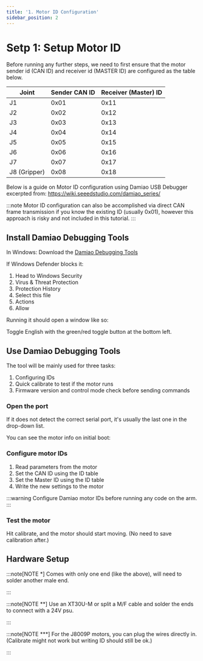 ```yaml
---
title: '1. Motor ID Configuration'
sidebar_position: 2
---
```



# Setp 1: Setup Motor ID

Before running any further steps, we need to first ensure that the motor sender id (CAN ID) and receiver id (MASTER ID) are configured as the table below.

| Joint | Sender CAN ID | Receiver (Master) ID |
|-------|---------------|---------------------|
| J1    | 0x01          | 0x11               |
| J2    | 0x02          | 0x12               |
| J3    | 0x03          | 0x13               |
| J4    | 0x04          | 0x14               |
| J5    | 0x05          | 0x15               |
| J6    | 0x06          | 0x16               |
| J7    | 0x07          | 0x17               |
| J8 (Gripper) | 0x08   | 0x18               |

Below is a guide on Motor ID configuration using Damiao USB Debugger excerpted from: https://wiki.seeedstudio.com/damiao_series/

:::note
Motor ID configuration can also be accomplished via direct CAN frame transmission if you know the existing ID (usually 0x01), however this approach is risky and not included in this tutorial.
:::

## Install Damiao Debugging Tools

In Windows: Download the [Damiao Debugging Tools](https://files.seeedstudio.com/wiki/robotics/Actuator/damiao/Debugging_Tools_v.1.6.8.8.exe)

<BlockImage src="software/setup/damiao-debugging-tools-download.png" alt="Damiao Debugging Tools download" width="25%" />

If Windows Defender blocks it:

1. Head to Windows Security
2. Virus & Threat Protection
3. Protection History
4. Select this file
5. Actions
6. Allow

Running it should open a window like so:

<BlockImage src="software/setup/damiao-debugging-tools-start.png" alt="Damiao Debugging Tools start" width="60%" />

Toggle English with the green/red toggle button at the bottom left.

## Use Damiao Debugging Tools

The tool will be mainly used for three tasks:

1. Configuring IDs
2. Quick calibrate to test if the motor runs
3. Firmware version and control mode check before sending commands

### Open the port

If it does not detect the correct serial port, it's usually the last one in the drop-down list.

<BlockImage src="software/setup/damiao-debugging-tools-port.png" alt="Damiao Debugging Tools port" width="20%" />

You can see the motor info on initial boot:

<BlockImage src="software/setup/damiao-debugging-tools-motor-info.png" alt="Damiao Debugging Tools motor info" width="35%" />

### Configure motor IDs

1. Read parameters from the motor
2. Set the CAN ID using the ID table
3. Set the Master ID using the ID table
4. Write the new settings to the motor

:::warning
Configure Damiao motor IDs before running any code on the arm.
:::

<BlockImage src="software/setup/damiao-debugging-tools-config.png" alt="Damiao Debugging Tools config" width="95%" />

### Test the motor

Hit calibrate, and the motor should start moving. (No need to save calibration after.)

<BlockImage src="software/setup/damiao-debugging-tools-calibrate.png" alt="Damiao Debugging Tools calibrate" width="20%" />

## Hardware Setup

<BlockImage src="software/setup/hardware-setup.png" alt="Hardware setup" width="95%" />

:::note[NOTE *]
Comes with only one end (like the above), will need to solder another male end.

<BlockImage src="software/setup/hardware-setup-can-wire.png" alt="CAN wire" width="50%" />
:::

:::note[NOTE **]
Use an XT30U-M or split a M/F cable and solder the ends to connect with a 24V psu.

<BlockImage src="software/setup/hardware-setup-power.png" alt="Power" width="50%" />
:::

:::note[NOTE ***]
For the J8009P motors, you can plug the wires directly in. (Calibrate might not work but writing ID should still be ok.)

<BlockImage src="software/setup/hardware-setup-motor.png" alt="Motor" width="75%" />
:::
